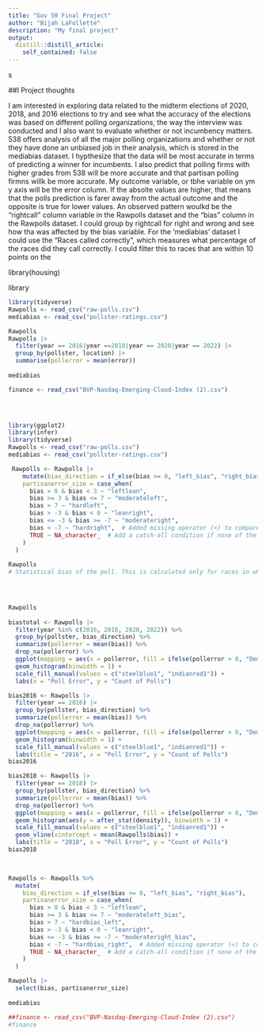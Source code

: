 ```yaml
---
title: "Gov 50 Final Project"
author: "Bijah LaFollette"
description: "My final project"
output:
  distill::distill_article:
    self_contained: false
---
```


s

##I Project thoughts

I am interested in exploring data related to the midterm elections of 2020, 2018, and 2016 elections to try and see what the accuracy of the elections was based on different polling organizations, the way the interview was conducted and I also want to evaluate whether or not incumbency matters. 538 offers analysis of all the major polling organizations and whether or not they have done an unbiased job in their analysis, which is stored in the mediabias dataset. 
    I hypthesize that the data will be most accurate in terms of predicting a winner for incumbents. I also predict that polling firms with higher grades from 538 will be more accurate and that partisan polling firmns willk be more accurate. 
    My outcome variable, or tbhe variable on ym y axis will be the error column. If the absolte values are higher, that means that the polls prediction is farer away from the actual outcome and the opposite is true for lower values. 
    An observed pattern woulkd be the "rightcall" column variable in the Rawpolls dataset and the "bias" column in the Rawpolls dataset. I could group by rightcall for right and wrong and see how tha was affected by the bias variable. For the 'mediabias' dataset I could use the "Races called correctly", which measures what percentage of the races did they call correctly. I could filter this to races that are within 10 points on the 
    

library(housing)



library
```r
library(tidyverse)
Rawpolls <- read_csv("raw-polls.csv")
mediabias <- read_csv("pollster-ratings.csv")

Rawpolls
Rawpolls |>
  filter(year == 2016|year ==2018|year == 2020|year == 2022) |>
  group_by(pollster, location) |>
  summarise(pollerror = mean(error))
  
mediabias

finance <- read_csv("BVP-Nasdaq-Emerging-Cloud-Index (2).csv")

         



```

```r
library(ggplot2)
library(infer)
library(tidyverse)
Rawpolls <- read_csv("raw-polls.csv")
mediabias <- read_csv("pollster-ratings.csv")

 Rawpolls <- Rawpolls |>
    mutate(bias_direction = if_else(bias >= 0, "left_bias", "right_bias"),
    partisanerror_size = case_when(
      bias > 0 & bias < 3 ~ "leftlean",
      bias >= 3 & bias <= 7 ~ "moderateleft",
      bias > 7 ~ "hardleft",
      bias > -3 & bias < 0 ~ "leanright",
      bias <= -3 & bias >= -7 ~ "moderateright",
      bias < -7 ~ "hardright",  # Added missing operator (<) to compare bias with -7
      TRUE ~ NA_character_  # Add a catch-all condition if none of the above criteria match
    )
  )
           
Rawpolls
# Statistical bias of the poll. This is calculated only for races in which the top two finishers were a Democrat and a Republican. It is calculated as `margin_poll - margin_actual`. Positive values indicate a Democratic bias 
           



Rawpolls
  
biastotal <- Rawpolls |>
  filter(year %in% c(2016, 2018, 2020, 2022)) %>%
  group_by(pollster, bias_direction) %>%
  summarize(pollerror = mean(bias)) %>%
  drop_na(pollerror) %>%
  ggplot(mapping = aes(x = pollerror, fill = ifelse(pollerror > 0, "Democratic", "Republican"))) +
  geom_histogram(binwidth = 1) +
  scale_fill_manual(values = c("steelblue1", "indianred1")) +
  labs(x = "Poll Error", y = "Count of Polls")

bias2016 <- Rawpolls |>
  filter(year == 2016) |>
  group_by(pollster, bias_direction) %>%
  summarize(pollerror = mean(bias)) %>%
  drop_na(pollerror) %>%
  ggplot(mapping = aes(x = pollerror, fill = ifelse(pollerror > 0, "Democratic", "Republican"))) +
  geom_histogram(binwidth = 1) +
  scale_fill_manual(values = c("steelblue1", "indianred1")) +
  labs(title = "2016", x = "Poll Error", y = "Count of Polls")
bias2016

bias2018 <- Rawpolls |>
  filter(year == 2018) |>
  group_by(pollster, bias_direction) %>%
  summarize(pollerror = mean(bias)) %>%
  drop_na(pollerror) %>%
  ggplot(mapping = aes(x = pollerror, fill = ifelse(pollerror > 0, "Democratic", "Republican"))) +
  geom_histogram(aes(y = after_stat(density)), binwidth = 1) +
  scale_fill_manual(values = c("steelblue1", "indianred1")) +
  geom_vline(xintercept = mean(Rawpolls$bias)) +
  labs(title = "2018", x = "Poll Error", y = "Count of Polls")
bias2018
  


Rawpolls <- Rawpolls %>%
  mutate(
    bias_direction = if_else(bias >= 0, "left_bias", "right_bias"),
    partisanerror_size = case_when(
      bias > 0 & bias < 3 ~ "leftlean",
      bias >= 3 & bias <= 7 ~ "moderateleft_bias",
      bias > 7 ~ "hardbias_left",
      bias > -3 & bias < 0 ~ "leanright",
      bias <= -3 & bias >= -7 ~ "moderateright_bias",
      bias < -7 ~ "hardbias_right",  # Added missing operator (<) to compare bias with -7
      TRUE ~ NA_character_  # Add a catch-all condition if none of the above criteria match
    )
  )

Rawpolls |>
  select(bias, partisanerror_size)
  
mediabias

##finance <- read_csv("BVP-Nasdaq-Emerging-Cloud-Index (2).csv")
#finance

```


